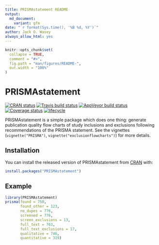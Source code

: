 ```yaml
---
title: PRISMAstatement README
output:
  md_document:
    variant: gfm
date: "`r format(Sys.time(), '%B %d, %Y')`"
author: Jack O. Wasey
always_allow_html: yes
---
```

<!-- README.md is generated from README.Rmd. Please edit that file, then:
rmarkdown::render("README.Rmd")
-->

```r
knitr::opts_chunk$set(
  collapse = TRUE,
  comment = "#>",
  fig.path = "man/figures/README-",
  out.width = "100%"
)
```
# PRISMAstatement

[![CRAN status](https://www.r-pkg.org/badges/version/PRISMAstatement)](https://cran.r-project.org/package=PRISMAstatement)
[![Travis build status](https://travis-ci.org/jackwasey/PRISMAstatement.svg?branch=master)](https://travis-ci.org/jackwasey/PRISMAstatement)
[![AppVeyor build status](https://ci.appveyor.com/api/projects/status/github/jackwasey/PRISMAstatement?branch=master&svg=true)](https://ci.appveyor.com/project/jackwasey/PRISMAstatement)
[![Coverage status](https://codecov.io/gh/jackwasey/PRISMAstatement/branch/master/graph/badge.svg)](https://codecov.io/github/jackwasey/PRISMAstatement?branch=master)
[![lifecycle](https://img.shields.io/badge/lifecycle-stable-blue.svg)](https://www.tidyverse.org/lifecycle/#stable)

PRISMAstatement is a simple package which does one thing: generate publication quality flow charts of study inclusions and exclusions following recommendations of the PRISMA statement. See the vignettes (`vignette("PRISMA")`, `vignette("exclusionflowcharts")`) for more details.

## Installation

You can install the released version of PRISMAstatement from [CRAN](https://CRAN.R-project.org/package=PRISMAstatement) with:

```r
install.packages("PRISMAstatement")
```

## Example

```r
library(PRISMAstatement)
prisma(found = 750,
       found_other = 123,
       no_dupes = 776, 
       screened = 776, 
       screen_exclusions = 13, 
       full_text = 763,
       full_text_exclusions = 17, 
       qualitative = 746, 
       quantitative = 319)
```
